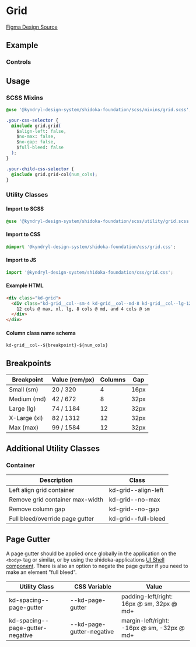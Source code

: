 
<Meta title="Foundation/Grid" of={GridStories} />

# Grid

[Figma Design Source](https://www.figma.com/file/5TqtPa7KWfhJbQv6ELnbqf/Foundation?node-id=71%3A4550&mode=dev)

## Example

<style>
  {`
    .sbdocs-content {
      max-width: none !important;
    }
  `}
</style>

<Canvas>
  <Story of={GridStories.Grid} />
</Canvas>

### Controls

<Controls of={GridStories.Grid} />

## Usage

### SCSS Mixins

```css
@use '@kyndryl-design-system/shidoka-foundation/scss/mixins/grid.scss';

.your-css-selector {
  @include grid.grid(
    $align-left: false,
    $no-max: false,
    $no-gap: false,
    $full-bleed: false
  );
}

.your-child-css-selector {
  @include grid.grid-col(num_cols);
}
```

### Utility Classes

#### Import to SCSS

```css
@use '@kyndryl-design-system/shidoka-foundation/scss/utility/grid.scss';
```

#### Import to CSS

```css
@import '@kyndryl-design-system/shidoka-foundation/css/grid.css';
```

#### Import to JS

```js
import '@kyndryl-design-system/shidoka-foundation/css/grid.css';
```

#### Example HTML

```html
<div class="kd-grid">
  <div class="kd-grid__col--sm-4 kd-grid__col--md-8 kd-grid__col--lg-12">
    12 cols @ max, xl, lg, 8 cols @ md, and 4 cols @ sm
  </div>
</div>
```

#### Column class name schema

```
kd-grid__col--${breakpoint}-${num_cols}
```

## Breakpoints

| Breakpoint   | Value (rem/px) | Columns | Gap  |
| ------------ | -------------- | ------- | ---- |
| Small (sm)   | 20 / 320       | 4       | 16px |
| Medium (md)  | 42 / 672       | 8       | 32px |
| Large (lg)   | 74 / 1184      | 12      | 32px |
| X-Large (xl) | 82 / 1312      | 12      | 32px |
| Max (max)    | 99 / 1584      | 12      | 32px |

## Additional Utility Classes

### Container

| Description                     | Class               |
| ------------------------------- | ------------------- |
| Left align grid container       | kd-grid--align-left |
| Remove grid container max-width | kd-grid--no-max     |
| Remove column gap               | kd-grid--no-gap     |
| Full bleed/override page gutter | kd-grid--full-bleed |

## Page Gutter

A page gutter should be applied once globally in the application on the `<body>` tag or similar, or by using the shidoka-applications [UI Shell component](https://shidoka-applications.netlify.app/?path=/docs/global-components-ui-shell--docs). There is also an option to negate the page gutter if you need to make an element "full bleed".

| Utility Class                    | CSS Variable              | Value                                      |
| -------------------------------- | ------------------------- | ------------------------------------------ |
| kd-spacing--page-gutter          | --kd-page-gutter          | padding-left/right: 16px @ sm, 32px @ md+  |
| kd-spacing--page-gutter-negative | --kd-page-gutter-negative | margin-left/right: -16px @ sm, -32px @ md+ |

